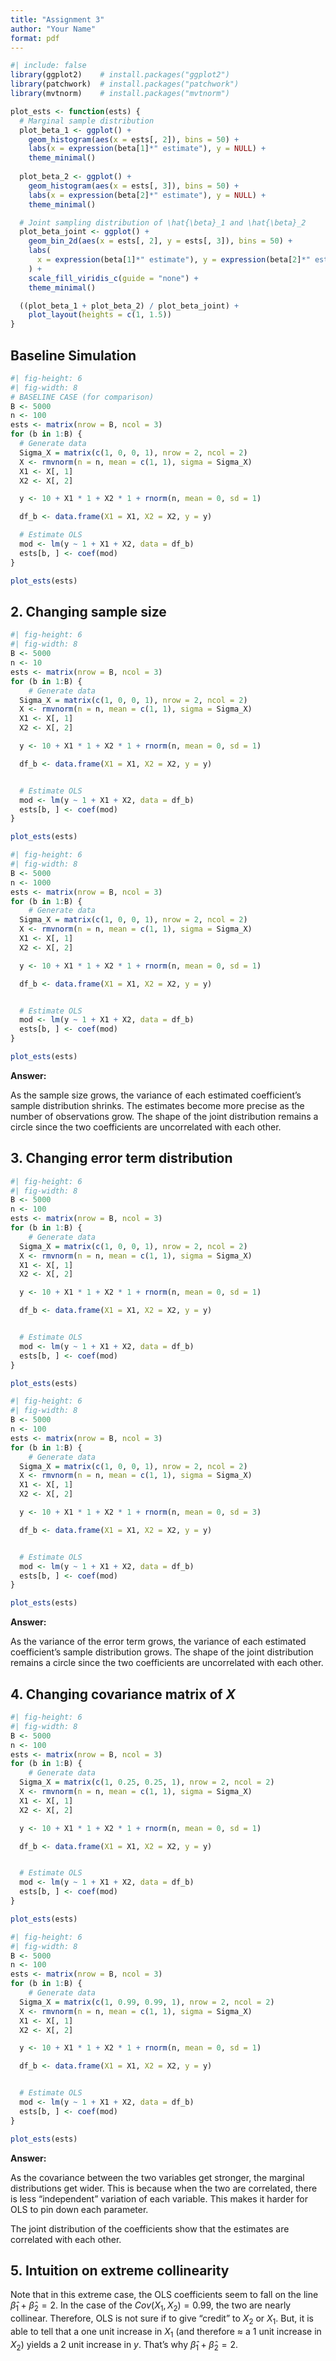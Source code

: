 ```yaml
---
title: "Assignment 3"
author: "Your Name"
format: pdf
---
```

```r
#| include: false
library(ggplot2)    # install.packages("ggplot2")
library(patchwork)  # install.packages("patchwork")
library(mvtnorm)    # install.packages("mvtnorm")

plot_ests <- function(ests) {
  # Marginal sample distribution
  plot_beta_1 <- ggplot() +
    geom_histogram(aes(x = ests[, 2]), bins = 50) +
    labs(x = expression(beta[1]*" estimate"), y = NULL) +
    theme_minimal()
  
  plot_beta_2 <- ggplot() +
    geom_histogram(aes(x = ests[, 3]), bins = 50) +
    labs(x = expression(beta[2]*" estimate"), y = NULL) +
    theme_minimal()

  # Joint sampling distribution of \hat{\beta}_1 and \hat{\beta}_2
  plot_beta_joint <- ggplot() +
    geom_bin_2d(aes(x = ests[, 2], y = ests[, 3]), bins = 50) + 
    labs(
      x = expression(beta[1]*" estimate"), y = expression(beta[2]*" estimate")
    ) +
    scale_fill_viridis_c(guide = "none") +
    theme_minimal() 

  ((plot_beta_1 + plot_beta_2) / plot_beta_joint) + 
    plot_layout(heights = c(1, 1.5))
}
```

## Baseline Simulation

```r
#| fig-height: 6
#| fig-width: 8
# BASELINE CASE (for comparison)
B <- 5000
n <- 100
ests <- matrix(nrow = B, ncol = 3)
for (b in 1:B) {
  # Generate data
  Sigma_X = matrix(c(1, 0, 0, 1), nrow = 2, ncol = 2)
  X <- rmvnorm(n = n, mean = c(1, 1), sigma = Sigma_X)
  X1 <- X[, 1]
  X2 <- X[, 2]

  y <- 10 + X1 * 1 + X2 * 1 + rnorm(n, mean = 0, sd = 1)

  df_b <- data.frame(X1 = X1, X2 = X2, y = y)

  # Estimate OLS
  mod <- lm(y ~ 1 + X1 + X2, data = df_b)
  ests[b, ] <- coef(mod)
}

plot_ests(ests)
```

## 2. Changing sample size


```r
#| fig-height: 6
#| fig-width: 8
B <- 5000
n <- 10
ests <- matrix(nrow = B, ncol = 3)
for (b in 1:B) {
    # Generate data
  Sigma_X = matrix(c(1, 0, 0, 1), nrow = 2, ncol = 2)
  X <- rmvnorm(n = n, mean = c(1, 1), sigma = Sigma_X)
  X1 <- X[, 1]
  X2 <- X[, 2]

  y <- 10 + X1 * 1 + X2 * 1 + rnorm(n, mean = 0, sd = 1)

  df_b <- data.frame(X1 = X1, X2 = X2, y = y)


  # Estimate OLS
  mod <- lm(y ~ 1 + X1 + X2, data = df_b)
  ests[b, ] <- coef(mod)
}

plot_ests(ests)
```

```r
#| fig-height: 6
#| fig-width: 8
B <- 5000
n <- 1000
ests <- matrix(nrow = B, ncol = 3)
for (b in 1:B) {
    # Generate data
  Sigma_X = matrix(c(1, 0, 0, 1), nrow = 2, ncol = 2)
  X <- rmvnorm(n = n, mean = c(1, 1), sigma = Sigma_X)
  X1 <- X[, 1]
  X2 <- X[, 2]

  y <- 10 + X1 * 1 + X2 * 1 + rnorm(n, mean = 0, sd = 1)

  df_b <- data.frame(X1 = X1, X2 = X2, y = y)


  # Estimate OLS
  mod <- lm(y ~ 1 + X1 + X2, data = df_b)
  ests[b, ] <- coef(mod)
}

plot_ests(ests)
```


**Answer:**

As the sample size grows, the variance of each estimated coefficient's sample distribution shrinks.
The estimates become more precise as the number of observations grow.
The shape of the joint distribution remains a circle since the two coefficients are uncorrelated with each other. 



## 3. Changing error term distribution

```r
#| fig-height: 6
#| fig-width: 8
B <- 5000
n <- 100
ests <- matrix(nrow = B, ncol = 3)
for (b in 1:B) {
    # Generate data
  Sigma_X = matrix(c(1, 0, 0, 1), nrow = 2, ncol = 2)
  X <- rmvnorm(n = n, mean = c(1, 1), sigma = Sigma_X)
  X1 <- X[, 1]
  X2 <- X[, 2]

  y <- 10 + X1 * 1 + X2 * 1 + rnorm(n, mean = 0, sd = 1)

  df_b <- data.frame(X1 = X1, X2 = X2, y = y)


  # Estimate OLS
  mod <- lm(y ~ 1 + X1 + X2, data = df_b)
  ests[b, ] <- coef(mod)
}

plot_ests(ests)
```

```r
#| fig-height: 6
#| fig-width: 8
B <- 5000
n <- 100
ests <- matrix(nrow = B, ncol = 3)
for (b in 1:B) {
    # Generate data
  Sigma_X = matrix(c(1, 0, 0, 1), nrow = 2, ncol = 2)
  X <- rmvnorm(n = n, mean = c(1, 1), sigma = Sigma_X)
  X1 <- X[, 1]
  X2 <- X[, 2]

  y <- 10 + X1 * 1 + X2 * 1 + rnorm(n, mean = 0, sd = 3)

  df_b <- data.frame(X1 = X1, X2 = X2, y = y)


  # Estimate OLS
  mod <- lm(y ~ 1 + X1 + X2, data = df_b)
  ests[b, ] <- coef(mod)
}

plot_ests(ests)
```

**Answer:**

As the variance of the error term grows, the variance of each estimated coefficient's sample distribution grows.
The shape of the joint distribution remains a circle since the two coefficients are uncorrelated with each other. 



## 4. Changing covariance matrix of $X$

```r
#| fig-height: 6
#| fig-width: 8
B <- 5000
n <- 100
ests <- matrix(nrow = B, ncol = 3)
for (b in 1:B) {
    # Generate data
  Sigma_X = matrix(c(1, 0.25, 0.25, 1), nrow = 2, ncol = 2)
  X <- rmvnorm(n = n, mean = c(1, 1), sigma = Sigma_X)
  X1 <- X[, 1]
  X2 <- X[, 2]

  y <- 10 + X1 * 1 + X2 * 1 + rnorm(n, mean = 0, sd = 1)

  df_b <- data.frame(X1 = X1, X2 = X2, y = y)


  # Estimate OLS
  mod <- lm(y ~ 1 + X1 + X2, data = df_b)
  ests[b, ] <- coef(mod)
}

plot_ests(ests)
```

```r
#| fig-height: 6
#| fig-width: 8
B <- 5000
n <- 100
ests <- matrix(nrow = B, ncol = 3)
for (b in 1:B) {
    # Generate data
  Sigma_X = matrix(c(1, 0.99, 0.99, 1), nrow = 2, ncol = 2)
  X <- rmvnorm(n = n, mean = c(1, 1), sigma = Sigma_X)
  X1 <- X[, 1]
  X2 <- X[, 2]

  y <- 10 + X1 * 1 + X2 * 1 + rnorm(n, mean = 0, sd = 1)

  df_b <- data.frame(X1 = X1, X2 = X2, y = y)


  # Estimate OLS
  mod <- lm(y ~ 1 + X1 + X2, data = df_b)
  ests[b, ] <- coef(mod)
}

plot_ests(ests)
```

**Answer:**

As the covariance between the two variables get stronger, the marginal distributions get wider. 
This is because when the two are correlated, there is less "independent" variation of each variable. 
This makes it harder for OLS to pin down each parameter.

The joint distribution of the coefficients show that the estimates are correlated with each other. 



## 5. Intuition on extreme collinearity

Note that in this extreme case, the OLS coefficients seem to fall on the line $\hat{\beta}_1 + \hat{\beta}_2 = 2$.
In the case of the $Cov(X_1, X_2) = 0.99$, the two are nearly collinear. 
Therefore, OLS is not sure if to give "credit" to $X_2$ or $X_1$. 
But, it is able to tell that a one unit increase in $X_1$ (and therefore $\approx$ a 1 unit increase in $X_2$) yields a 2 unit increase in $y$.
That's why $\hat{\beta}_1 + \hat{\beta}_2 = 2$.















